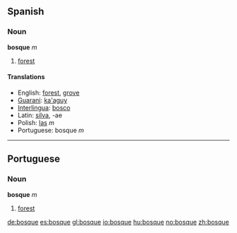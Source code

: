 ==Spanish==
=== Noun ===
'''bosque''' ''m''

# [[forest]]

====Translations====
*English: [[forest]], [[grove]]
*[[Guarani]]: [[ka'aguy]]
*[[Interlingua]]: [[bosco]]
*Latin: [[silva]], -ae
*Polish: [[las]] ''m''
*Portuguese: bosque ''m''

----

==Portuguese==
=== Noun ===
'''bosque''' ''m''

# [[forest]]

[[de:bosque]]
[[es:bosque]]
[[gl:bosque]]
[[io:bosque]]
[[hu:bosque]]
[[no:bosque]]
[[zh:bosque]]
